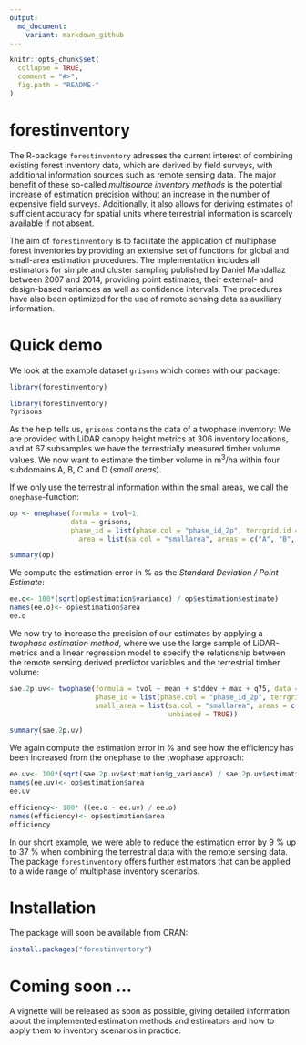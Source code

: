 ```yaml
---
output:
  md_document:
    variant: markdown_github
---
```


<!-- README.md is generated from README.Rmd. Please edit that file -->

```r
knitr::opts_chunk$set(
  collapse = TRUE,
  comment = "#>",
  fig.path = "README-"
)
```


# forestinventory

The R-package `forestinventory` adresses the current interest of combining existing 
forest inventory data, which are derived by field surveys, with additional information
sources such as remote sensing data. The major benefit of these so-called *multisource
inventory methods* is the potential increase of estimation precision without an increase 
in the number of expensive field surveys. Additionally, it also allows for deriving 
estimates of sufficient accuracy for spatial units where terrestrial information 
is scarcely available if not absent.

The aim of `forestinventory` is to facilitate the application of 
multiphase forest inventories by providing an extensive set of functions 
for global and small-area estimation procedures.
The implementation includes all estimators for simple and cluster sampling published 
by Daniel Mandallaz between 2007 and 2014, providing point estimates,
their external- and design-based variances as well as confidence
intervals. The procedures have also been optimized for the use of remote sensing
data as auxiliary information.


# Quick demo

We look at the example dataset `grisons` which comes with our package:
```r
library(forestinventory)
```
```r
library(forestinventory)
?grisons
```

As the help tells us, `grisons` contains the data of a twophase inventory: We are
provided with LiDAR canopy height metrics at 306 inventory locations, and at 67 subsamples
we have the terrestrially measured timber volume values. We now want to estimate the timber volume
in m^3^/ha within four subdomains A, B, C and D (*small areas*).

If we only use the terrestrial information within the small areas, we call the `onephase`-function:
```r
op <- onephase(formula = tvol~1,
               data = grisons,
               phase_id = list(phase.col = "phase_id_2p", terrgrid.id = 2),
                 area = list(sa.col = "smallarea", areas = c("A", "B", "C", "D")))

summary(op)
```

We compute the estimation error in % as the *Standard Deviation / Point Estimate*:
```r
ee.o<- 100*(sqrt(op$estimation$variance) / op$estimation$estimate)
names(ee.o)<- op$estimation$area
ee.o
```

We now try to increase the precision of our estimates by applying a *twophase 
estimation method*, where we use the large sample of LiDAR-metrics and 
a linear regression model to specify the relationship
between the remote sensing derived predictor variables and the terrestrial timber volume:
```r
sae.2p.uv<- twophase(formula = tvol ~ mean + stddev + max + q75, data = grisons,
                     phase_id = list(phase.col = "phase_id_2p", terrgrid.id = 2),
                     small_area = list(sa.col = "smallarea", areas = c("A", "B","C", "D"),
                                       unbiased = TRUE))

summary(sae.2p.uv)
```

We again compute the estimation error in % and see how the efficiency has been increased from
the onephase to the twophase approach:
```r
ee.uv<- 100*(sqrt(sae.2p.uv$estimation$g_variance) / sae.2p.uv$estimation$estimate)
names(ee.uv)<- op$estimation$area
ee.uv

efficiency<- 100* ((ee.o - ee.uv) / ee.o)
names(efficiency)<- op$estimation$area
efficiency
```

In our short example, we were able to reduce the estimation error by 9 % up to 37 %
when combining the terrestrial data with the remote sensing data. The package `forestinventory`
offers further estimators that can be applied to a wide range of multiphase inventory scenarios.


# Installation

The package will soon be available from CRAN:
```r
install.packages("forestinventory")
```


# Coming soon ...
A vignette will be released as soon as possible, giving detailed information about the implemented
estimation methods and estimators and how to apply them to inventory scenarios in practice.


